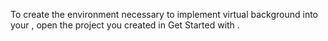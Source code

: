 <PlatformWrapper platform="react-native">

To create the environment necessary to implement virtual background into your <Vpl k="CLIENT" />, open the project you created in <Link to="../get-started/get-started-sdk">Get Started with <Vpd k="NAME"/></Link>.

</PlatformWrapper>